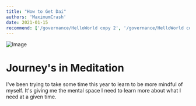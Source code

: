 ```yaml
---
title: "How to Get Dai"
authors: 'MaximumCrash'
date: 2021-01-15
recommend: ['/governance/HelloWorld copy 2', '/governance/HelloWorld copy 2']
---
```


![Image](https://rejontaylor.com/Images/Projects/beckerderby.jpg)
# Journey's in Meditation

I've been trying to take some time this year to learn to be more mindful of myself. It's giving me the mental space I need to learn more about what I need at a given  time. 
